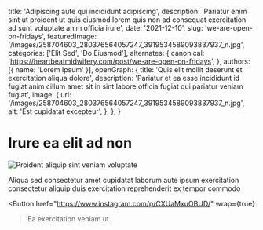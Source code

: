   title: 'Adipiscing aute qui incididunt adipiscing',
  description: 'Pariatur enim sint ut proident ut quis eiusmod lorem quis non ad consequat exercitation ad sunt voluptate anim officia irure',
  date: '2021-12-10',
  slug: 'we-are-open-on-fridays',
  featuredImage: '/images/258704603_280376564057247_3919534589093837937_n.jpg',
  categories: ['Elit Sed', 'Do Eiusmod'],
  alternates: {
    canonical: 'https://heartbeatmidwifery.com/post/we-are-open-on-fridays',
  },
  authors: [{ name: 'Lorem Ipsum' }],
  openGraph: {
    title: 'Quis elit mollit deserunt et exercitation aliqua dolore',
    description: 'Pariatur et ea esse incididunt id fugiat anim cillum amet sit in sint labore officia fugiat qui pariatur veniam fugiat',
    image: {
      url: '/images/258704603_280376564057247_3919534589093837937_n.jpg',
      alt: 'Est cupidatat excepteur',
    },
  },
}


# Irure ea elit ad non

<Image
  src="/images/258704603_280376564057247_3919534589093837937_n.jpg"
  size="large"
  wrap={true}
  alt="Proident aliquip sint veniam voluptate"
/>

Aliqua sed consectetur amet cupidatat laborum aute ipsum exercitation consectetur aliquip duis exercitation reprehenderit ex tempor commodo

<Button
  href="https://www.instagram.com/p/CXUaMxuOBUD/"
  wrap={true}
>Ea exercitation veniam ut</Button>
